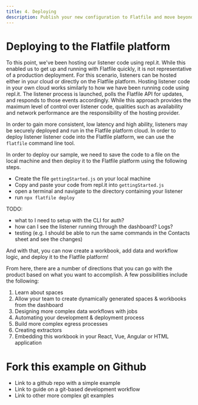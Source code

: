 ```yaml
---
title: 4. Deploying
description: Publish your new configuration to Flatfile and move beyond this simple sandbox.
---
```


# Deploying to the Flatfile platform

To this point, we've been hosting our listener code using repl.it. While this enabled us to get up and running with Flatfile quickly, it is not representative of a production deployment. For this scenario, listeners can be hosted either in your cloud or directly on the Flatfile platform. Hosting listener code in your own cloud works similarly to how we have been running code using repl.it. The listener process is launched, polls the Flatfile API for updates, and responds to those events accordingly. While this approach provides the maximum level of control over listener code, qualities such as availability and network performance are the responsibility of the hosting provider. 

In order to gain more consistent, low latency and high ability, listeners may be securely deployed and run in the Flatfile platform cloud. In order to deploy listener listener code into the Flatfile platform, we can use the `flatfile` command line tool.

In order to deploy our sample, we need to save the code to a file on the local machine and then deploy it to the Flatfile platform using the following steps.

* Create the file `gettingStarted.js` on your local machine
* Copy and paste your code from repl.it into `gettingStarted.js`
* open a terminal and navigate to the directory containing your listener
* run `npx flatfile deploy`

TODO:
* what to I need to setup with the CLI for auth?
* how can I see the listener running through the dashboard? Logs?
* testing (e.g. I should be able to run the same commands in the Contacts sheet and see the changes)

And with that, you can now create a workbook, add data and workflow logic, and deploy it to the Flatfile platform! 

From here, there are a number of directions that you can go with the product based on what you want to accomplish. A few possibilities include the following:

1. Learn about spaces
2. Allow your team to create dynamically generated spaces & workbooks from the dashboard
3. Designing more complex data workflows with jobs
4. Automating your development & deployment process
5. Build more complex egress processes
6. Creating extractors
7. Embedding this workbook in your React, Vue, Angular or HTML application


# Fork this example on Github

- Link to a github repo with a simple example
- Link to guide on a git-based development workflow
- Link to other more complex git examples
